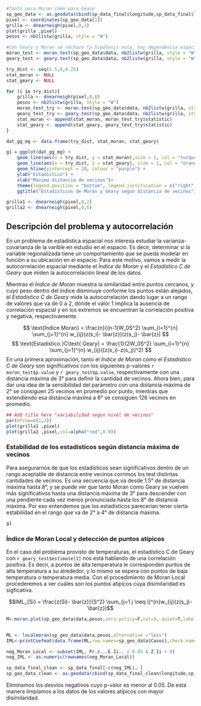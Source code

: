 ```{r s2.overall, include=FALSE}

#Tanto para Moran cómo para Geary
sp_geo_data <- as.geodata(cbind(sp_data_final$longitude,sp_data_final$latitude,sp_data_final$temp))
pixel <- coordinates(sp_geo_data[1])
grilla <- dnearneigh(pixel,0,3)
plot(grilla ,pixel)
pesos <- nb2listw(grilla, style = "W")

#Con Geary y Moran se rechaza la hipótesis nula, hay dependencia espacial
moran_test <- moran.test(sp_geo_data$data, nb2listw(grilla, style = "W"),randomisation=FALSE)
geary_test <- geary.test(sp_geo_data$data, nb2listw(grilla, style = "W"),randomisation=FALSE)

try_dist <- seq(1.5,8,0.25)
stat_moran <- NULL
stat_geary <- NULL

for (i in try_dist){
    grilla <- dnearneigh(pixel,0,i)
    pesos <- nb2listw(grilla, style = "W")
    moran_test_try <- moran.test(sp_geo_data$data, nb2listw(grilla, style = "W"),randomisation=FALSE)
    geary_test_try <- geary.test(sp_geo_data$data, nb2listw(grilla, style = "W"),randomisation=FALSE)
    stat_moran <- append(stat_moran, moran_test_try$statistic)
    stat_geary <- append(stat_geary, geary_test_try$statistic)
}

dat_gg_mg <- data.frame(try_dist, stat_moran, stat_geary)

g1 = ggplot(dat_gg_mg) +
    geom_line(aes(x = try_dist, y = stat_moran),size = 1, col = "turquoise3") +
    geom_line(aes(x = try_dist, y = stat_geary), size = 1, col = "orange") +
    geom_hline(yintercept = 20, colour = "purple") +
    ylab("Estadístico") +
    xlab("Máxima distancia de vecinos")+
    theme(legend.position = "bottom", legend.justification = c("right", "top"))+
    ggtitle("Estadísticos de Moran y Geary según distancia de vecinos")

grilla1 <- dnearneigh(pixel,0,2)
grilla2 <- dnearneigh(pixel,0,6)

```

## Descripción del problema y autocorrelación

En un problema de estadística espacial nos interesa estudiar la varianza-covarianza de la
varible en estudio en el espacio. Es decir, determinar si la variable regionalizada tiene
un comportamiento que se pueda modelar en función a su ubicación en el espacio. Para este
motivo, vamos a medir la autocorrelación espacial mediante el *Índice de Moran* y el
*Estadístico C de Geary* que miden la autocorrelación lineal de los datos.  

Mientras el *Índice de Moran* muestra la similaridad entre puntos cercanos, y cuyo peso
dentro del índice disminuye conforme los puntos están alejados, el *Estadístico C de Geary*
mide la autocorrelación dando lugar a un rango de valores que va de 0 a 2, dónde el valor
1 implica la ausencia de correlación espacial y en los extremos se encuentran la
correlación positiva y negativa, respectivamente. 

$$
\text{Indice Moran} = \frac{n}{(n-1)W_0S^2} \sum_{i=1}^{n} \sum_{j=1}^{n} w_{ij}(z(s_i)- \bar{z})(z(s_j)- \bar{z})
$$
$$
\text{Estadístico }C\text{ Geary}  = \frac{1}{2W_0S^2} \sum_{i=1}^{n} \sum_{j=1}^{n} w_{ij}((z(s_i)-z(s_j))^2)
$$
En una primera aproximación, tanto el *Índice de Moran* cómo el *Estadístico C de Geary* 
son significativos con los siguientes p-valores `r moran_test$p.value` y `r geary_test$p.value`, 
respectivamente con una distancia máxima de 3° para definir la cantidad de vecinos.
Ahora bien, para dar una idea de la sensibilidad del parámetro con una distancia máxima
de 2° se consiguen 25 vecinos en promedio por punto, mientras que extendiendo esa distancia
máxima a 6° se consiguen 126 vecinos en promedio. 

```{r s2.variabilidad, echo=FALSE}
## Add title here "variabilidad segun nivel de vecinos"
par(mfrow=c(1,2))
plot(grilla1 ,pixel)
plot(grilla2 ,pixel,col=alpha("red",0.9))
```

### Estabilidad de los estadísticos según distancia máxima de vecinos

Para asegurarnos de que los estadísticos sean significativos dentro de un rango aceptable
de distancia entre vecinos corrimos los test distintas cantidades de vecinos. Es una
secuencia que va desde 1.5° de distancia máxima hasta 8°, y se puede ver que tanto Moran
cómo Geary se vuelven más significativos hasta una distancia máxima de 3° para descender
con una pendiente cada vez menos pronunciada hasta los 8° de distancia máxima. Por eso
entendemos que los estadísticos parecerían tener cierta estabilidad en el rango que va de 2° a 4° de distancia máxima. 

```{r s2.comparativa, echo=FALSE}
g1
```

### Índice de Moran Local y detección de puntos atípicos

En el caso del problema provisto de temperaturas, el estadístico C de Geary con `r geary_test$estimate[1]`
nos está hablando de una correlación positiva. Es decir, a puntos de alta temperatura le 
corresponden puntos de alta temperatura a su alrededor, y lo mismo se espera con puntos de
baja temperatura o temperatura media. Con el procedimiento de Moran Local procederemos a 
ver cuáles son los puntos atípicos cuya disimilaridad es sigficativa. 

$$IML_{Si} = \frac{z(Si)- \bar{z}}{S^2} \sum_{j=1 j \neq i}^{n}w_{ij}(z(s_j)- \bar{z})$$
```{r s2.moran, echo=TRUE}
M<-moran.plot(sp_geo_data$data,pesos,zero.policy=F,col=3, quiet=T,labels=T,xlab="Temperatura", ylab="lag(Temperatura)")


ML <- localmoran(sp_geo_data$data,pesos,alternative ="less")
IML<-printCoefmat(data.frame(ML,row.names=sp_geo_data$Casos),check.names=FALSE)

neg_Moran_Local <- subset(IML, Pr.z...E.Ii.. < 0.05 & Z.Ii < 0)
neg_IML <- as.numeric(rownames(neg_Moran_Local))

sp_data_final_clean <- sp_data_final[-c(neg_IML), ]
sp_geo_data_clean <- as.geodata(cbind(sp_data_final_clean$longitude,sp_data_final_clean$latitude,sp_data_final_clean$temp))
```

Eliminamos los desvíos negativos cuyo p-valor es menor al 0.05. De esta manera limpiamos a
los datos de los valores atípicos con mayor disimilaridad. 
